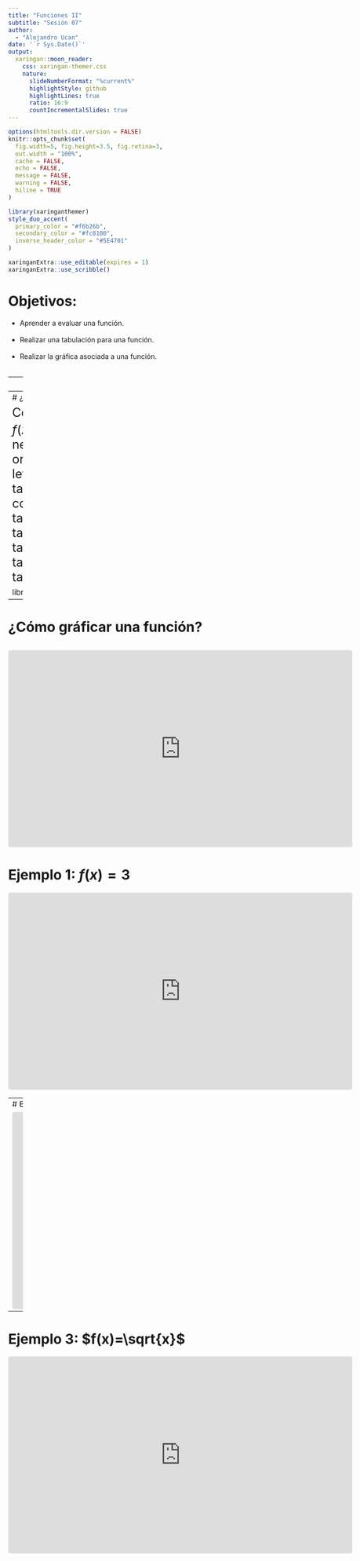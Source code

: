 ---
title: "Funciones II"
subtitle: "Sesión 07"  
author: 
  - "Alejandro Ucan"
date: '`r Sys.Date()`'
output:
  xaringan::moon_reader:
    css: xaringan-themer.css
    nature:
      slideNumberFormat: "%current%"
      highlightStyle: github
      highlightLines: true
      ratio: 16:9
      countIncrementalSlides: true
---

```{r setup, include=FALSE}
options(htmltools.dir.version = FALSE)
knitr::opts_chunk$set(
  fig.width=5, fig.height=3.5, fig.retina=3,
  out.width = "100%",
  cache = FALSE,
  echo = FALSE,
  message = FALSE, 
  warning = FALSE,
  hiline = TRUE
)
```

```{r xaringan-themer, include=FALSE, warning=FALSE}
library(xaringanthemer)
style_duo_accent(
  primary_color = "#f6b26b",
  secondary_color = "#fc8100",
  inverse_header_color = "#5E4701"
)
```

```{r xaringan-editable, echo=FALSE}
xaringanExtra::use_editable(expires = 1)
xaringanExtra::use_scribble()
```
# Objetivos:

 * Aprender a evaluar una función. <br/> <br/>
 * Realizar una tabulación para una función. <br/> <br/>
 * Realizar la gráfica asociada a una función. <br/> <br/>

---
# ¿Cómo evaluar una función?

<span style="font-size:25px"> Dada la función $f:\mathbb{R}\to\mathbb{R}$ dada por la expresión $f(x)=x^2-1.$ Tomemos cualquier número en el dominio: $\mathbb{R}.$
<br/><br/><br/>
> * $f(3)=$
<br/><br/><br/>
* $f(-1)=$
<br/><br/><br/>
* $f(0)=$
<br/><br/><br/>
* $f(3.1)=$

---
# ¿Qué es una tabulación?

<span style="font-size:25px"> Consideremos aún la función $f(x)=x^2-1.$ Para tabular necesitamos una serie de datos ordenados en el dominio.
.pull-left[
```{r make table, results='asis'}
table=matrix(NA,nrow=5,ncol=2)
colnames(table)=c("x","f(x)")
table[1,]=c(-2,"")
table[2,]=c(-1,"")
table[3,]=c(0,"")
table[4,]=c(1,"")
table[5,]=c(2,"")

library(knitr)
kable(table)
```
]
---
# ¿Cómo gráficar una función?

<iframe src="https://www.geogebra.org/classic/QvtDXhyN?embed" width="700" height="400" allowfullscreen style="border: 1px solid #e4e4e4;border-radius: 4px;" frameborder="0"></iframe>
---
# Ejemplo 1: $f(x)=3$

<iframe src="https://www.geogebra.org/classic/QvtDXhyN?embed" width="700" height="400" allowfullscreen style="border: 1px solid #e4e4e4;border-radius: 4px;" frameborder="0"></iframe>

---
# Ejemplo 2: $f(x)=x$

<iframe src="https://www.geogebra.org/classic/QvtDXhyN?embed" width="700" height="400" allowfullscreen style="border: 1px solid #e4e4e4;border-radius: 4px;" frameborder="0"></iframe>
---
# Ejemplo 3: $f(x)=\sqrt{x}$

<iframe src="https://www.geogebra.org/classic/QvtDXhyN?embed" width="700" height="400" allowfullscreen style="border: 1px solid #e4e4e4;border-radius: 4px;" frameborder="0"></iframe>

